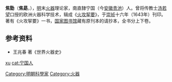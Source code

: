 '''焦勖'''（'''焦勗'''，{{bd|？||？|}}），[[明朝|明]]末[[火器|火器]]理论家，南直隸宁国（今[[安徽|安徽]][[贵池|贵池]]）人。曾将传教士[[汤若望|汤若望]]口授的欧洲火器科学技术，辑成《[[火攻挈要|火攻挈要]]》，于[[崇祯|崇祯]]十六年（1643年）刊印。著有《火攻挈要》一书，[[中国国家图书馆|国家图书馆]]藏有原刊本的请抄本，全书分上下卷。

==参考资料==
<references/>
*王兆春 著《世界火器史》

{{normdaten}}
{{DEFAULTSORT:jiao xu}}
[[Category:明朝科學家|Category:明朝科學家]]
[[Category:火器|Category:火器]]
[[cat:焦姓|xu]]
[[cat:宁国人|cat:宁国人]]
{{明朝人物小作品}}